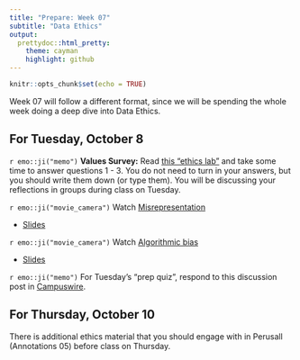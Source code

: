 ```yaml
---
title: "Prepare: Week 07"
subtitle: "Data Ethics"
output: 
  prettydoc::html_pretty:
    theme: cayman
    highlight: github
---
```


```r
knitr::opts_chunk$set(echo = TRUE)
```

Week 07 will follow a different format, since we will be spending the whole week doing a deep dive into Data Ethics. 

## For Tuesday, October 8

`r emo::ji("memo")` **Values Survey:** Read [this "ethics lab"](https://integratedethicslabs.org/labs/core-values/core-values-worksheet/) and take some time to answer questions 1 - 3. You do not need to turn in your answers, but you should write them down (or type them). You will be discussing your reflections in groups during class on Tuesday.

`r emo::ji("movie_camera")` Watch [Misrepresentation](https://youtu.be/p4Ip0K-h-a8)

- [Slides](https://kgfitzgerald.github.io/APU_MATH_250/slides/19-misrepresentation.html)

`r emo::ji("movie_camera")` Watch [Algorithmic bias](https://youtu.be/WpKOuUgnvxI)

- [Slides](https://kgfitzgerald.github.io/APU_MATH_250/slides/21-algorithmic-bias.html)

`r emo::ji("memo")` For Tuesday's "prep quiz", respond to this discussion post in [Campuswire](https://campuswire.com/c/G7C5D99E0/feed/8).


## For Thursday, October 10

There is additional ethics material that you should engage with in Perusall (Annotations 05) before class on Thursday.



